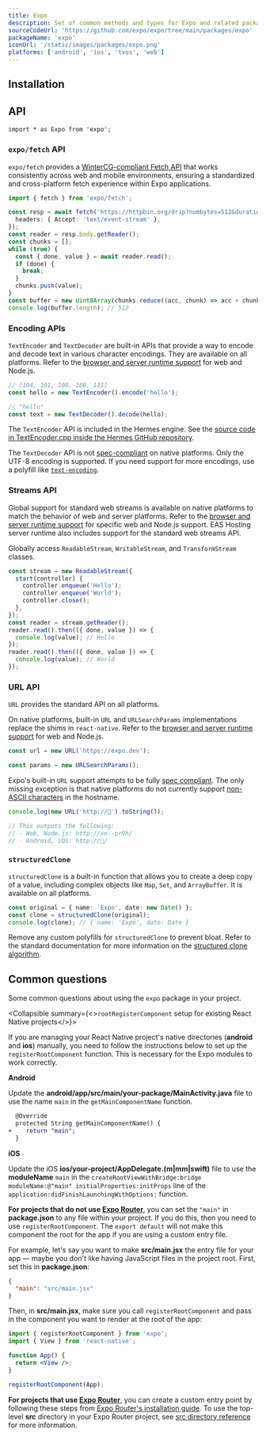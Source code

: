 ```yaml
---
title: Expo
description: Set of common methods and types for Expo and related packages.
sourceCodeUrl: 'https://github.com/expo/expo/tree/main/packages/expo'
packageName: 'expo'
iconUrl: '/static/images/packages/expo.png'
platforms: ['android', 'ios', 'tvos', 'web']
---
```



## Installation

<APIInstallSection hideBareInstructions />

## API

```tsx
import * as Expo from 'expo';
```

### `expo/fetch` API

`expo/fetch` provides a [WinterCG-compliant Fetch API](https://fetch.spec.wintercg.org/) that works consistently across web and mobile environments, ensuring a standardized and cross-platform fetch experience within Expo applications.

```ts Streaming fetch
import { fetch } from 'expo/fetch';

const resp = await fetch('https://httpbin.org/drip?numbytes=512&duration=2', {
  headers: { Accept: 'text/event-stream' },
});
const reader = resp.body.getReader();
const chunks = [];
while (true) {
  const { done, value } = await reader.read();
  if (done) {
    break;
  }
  chunks.push(value);
}
const buffer = new Uint8Array(chunks.reduce((acc, chunk) => acc + chunk.length, 0));
console.log(buffer.length); // 512
```

### Encoding APIs

`TextEncoder` and `TextDecoder` are built-in APIs that provide a way to encode and decode text in various character encodings. They are available on all platforms. Refer to the [browser and server runtime support](https://caniuse.com/textencoder) for web and Node.js.

```ts TextEncoder and TextDecoder
// [104, 101, 108, 108, 111]
const hello = new TextEncoder().encode('hello');

// "hello"
const text = new TextDecoder().decode(hello);
```

The `TextEncoder` API is included in the Hermes engine. See the [source code in TextEncoder.cpp inside the Hermes GitHub repository](https://github.com/facebook/hermes/blob/9e2bbf8eda15936ee00aee4f8e024ceaa7cd800d/lib/VM/JSLib/TextEncoder.cpp#L1).

The `TextDecoder` API is not [spec-compliant](https://encoding.spec.whatwg.org/#textdecoder) on native platforms. Only the UTF-8 encoding is supported. If you need support for more encodings, use a polyfill like [`text-encoding`](https://www.npmjs.com/package/text-encoding).

### Streams API

Global support for standard web streams is available on native platforms to match the behavior of web and server platforms. Refer to the [browser and server runtime support](https://caniuse.com/streams) for specific web and Node.js support. EAS Hosting server runtime also includes support for the standard web streams API.

Globally access `ReadableStream`, `WritableStream`, and `TransformStream` classes.

```js ReadableStream
const stream = new ReadableStream({
  start(controller) {
    controller.enqueue('Hello');
    controller.enqueue('World');
    controller.close();
  },
});
const reader = stream.getReader();
reader.read().then(({ done, value }) => {
  console.log(value); // Hello
});
reader.read().then(({ done, value }) => {
  console.log(value); // World
});
```

### URL API

`URL` provides the standard API on all platforms.

On native platforms, built-in `URL` and `URLSearchParams` implementations replace the shims in `react-native`. Refer to the [browser and server runtime support](https://caniuse.com/url) for web and Node.js.

```ts URL and URLSearchParams
const url = new URL('https://expo.dev');

const params = new URLSearchParams();
```

Expo's built-in `URL` support attempts to be fully [spec compliant](https://developer.mozilla.org/en-US/docs/Web/API/URL). The only missing exception is that native platforms do not currently support [non-ASCII characters](https://unicode.org/reports/tr46/) in the hostname.

```ts Non-ASCII characters
console.log(new URL('http://🥓').toString());

// This outputs the following:
// - Web, Node.js: http://xn--pr9h/
// - Android, iOS: http://🥓/
```

### `structuredClone`

`structuredClone` is a built-in function that allows you to create a deep copy of a value, including complex objects like `Map`, `Set`, and `ArrayBuffer`. It is available on all platforms.

```ts
const original = { name: 'Expo', date: new Date() };
const clone = structuredClone(original);
console.log(clone); // { name: 'Expo', date: Date }
```

Remove any custom polyfills for `structuredClone` to prevent bloat. Refer to the standard documentation for more information on the [structured clone algorithm](https://developer.mozilla.org/en-US/docs/Web/API/Window/structuredClone).

<APISection packageName="expo" />

## Common questions

Some common questions about using the `expo` package in your project.

<Collapsible summary={<><CODE>rootRegisterComponent</CODE> setup for existing React Native projects</>}>

If you are managing your React Native project's native directories (**android** and **ios**) manually, you need to follow the instructions below to set up the `registerRootComponent` function. This is necessary for the Expo modules to work correctly.

**Android**

Update the **android/app/src/main/your-package/MainActivity.java** file to use the name `main` in the `getMainComponentName` function.

```diff android/app/src/main/your-package/MainActivity.java
  @Override
  protected String getMainComponentName() {
+    return "main";
  }
```

**iOS**

Update the iOS **ios/your-project/AppDelegate.(m|mm|swift)** file to use the **moduleName** `main` in the `createRootViewWithBridge:bridge moduleName:@"main" initialProperties:initProps` line of the `application:didFinishLaunchingWithOptions:` function.

</Collapsible>

<Collapsible summary="What if I want to name my main app file something other than App.js or app/_layout.tsx?">

**For projects that do not use [Expo Router](/router/introduction/)**, you can set the `"main"` in **package.json** to any file within your project. If you do this, then you need to use `registerRootComponent`. The `export default` will not make this component the root for the app if you are using a custom entry file.

For example, let's say you want to make **src/main.jsx** the entry file for your app &mdash; maybe you don't like having JavaScript files in the project root. First, set this in **package.json**:

```json package.json
{
  "main": "src/main.jsx"
}
```

Then, in **src/main.jsx**, make sure you call `registerRootComponent` and pass in the component you want to render at the root of the app:

```jsx src/main.jsx
import { registerRootComponent } from 'expo';
import { View } from 'react-native';

function App() {
  return <View />;
}

registerRootComponent(App);
```

**For projects that use [Expo Router](/router/introduction/)**, you can create a custom entry point by following these steps from [Expo Router's installation guide](/router/installation/#custom-entry-point-to-initialize-and-load). To use the top-level **src** directory in your Expo Router project, see [src directory reference](/router/reference/src-directory/) for more information.

</Collapsible>
